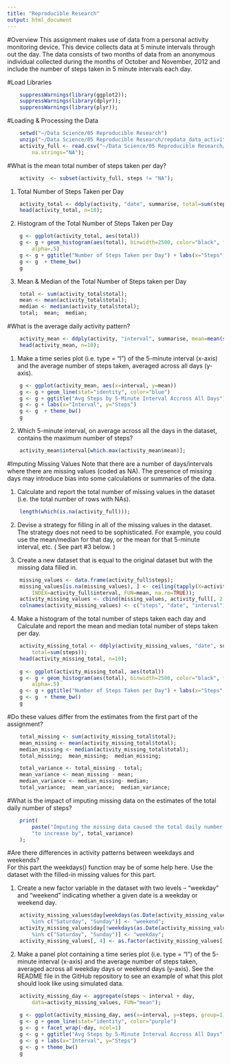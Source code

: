 ```yaml
---
title: "Reproducible Research"
output: html_document
---
```


#Overview
This assignment makes use of data from a personal activity monitoring device.  This device collects data at 5 minute intervals through out the day. The data consists of two months of data from an anonymous individual collected during the months of October and November, 2012 and include the number of steps taken in 5 minute intervals each day.


#Load Libraries
```r
    suppressWarnings(library(ggplot2));
    suppressWarnings(library(dplyr)); 
    suppressWarnings(library(plyr));
```


#Loading & Processing the Data
```r
    setwd("~/Data Science/05 Reproducible Research")
    unzip("~/Data Science/05 Reproducible Research/repdata_data_activity.zip");
    activity_full <- read.csv("~/Data Science/05 Reproducible Research/activity.csv",
        na.strings="NA");
```


#What is the mean total number of steps taken per day?
```r
    activity  <- subset(activity_full, steps != "NA");
```

1. Total Number of Steps Taken per Day
```r
    activity_total <- ddply(activity, "date", summarise, total=sum(steps));
    head(activity_total, n=10);
```

2. Histogram of the Total Number of Steps Taken per Day
```r
    g <- ggplot(activity_total, aes(total))
    g <- g + geom_histogram(aes(total), binwidth=2500, color="black", fill="green", 
        alpha=.5)
    g <- g + ggtitle("Number of Steps Taken per Day") + labs(x="Steps", y="Frequency")
    g <- g  + theme_bw()
    g
```

3. Mean & Median of the Total Number of Steps taken per Day
```r
    total <- sum(activity_total$total);
    mean <- mean(activity_total$total);
    median <- median(activity_total$total);
    total;  mean;  median;
```


#What is the average daily activity pattern?
```r
    activity_mean <- ddply(activity, "interval", summarise, mean=mean(steps));
    head(activity_mean, n=10);
```

1. Make a time series plot (i.e. type = "l") of the 5-minute interval (x-axis) and the average number of steps taken, averaged across all days (y-axis).
```r
    g <- ggplot(activity_mean, aes(x=interval, y=mean))
    g <- g + geom_line(stat="identity", color="blue")
    g <- g + ggtitle("Avg Steps by 5-Minute Interval Accross All Days") 
    g <- g + labs(x="Interval", y="Steps")
    g <- g  + theme_bw()
    g
```

2. Which 5-minute interval, on average across all the days in the dataset, contains the maximum number of steps?
```r
    activity_mean$interval[which.max(activity_mean$mean)];
```    

#Imputing Missing Values
Note that there are a number of days/intervals where there are missing values (coded as NA).  The presence of missing days may introduce bias into some calculations or summaries of the data.

1. Calculate and report the total number of missing values in the dataset (i.e. the total number of rows with NAs).
```r
    length(which(is.na(activity_full)));
```

2. Devise a strategy for filling in all of the missing values in the dataset. The strategy does not need to be sophisticated. For example, you could use the mean/median for that day, or the mean for that 5-minute interval, etc.  ( See part #3 below. )
    
3. Create a new dataset that is equal to the original dataset but with the missing data filled in.
```r
    missing_values <- data.frame(activity_full$steps);
    missing_values[is.na(missing_values), ] <- ceiling(tapply(X=activity_full$steps, 
        INDEX=activity_full$interval, FUN=mean, na.rm=TRUE));
    activity_missing_values <- cbind(missing_values, activity_full[, 2:3]);
    colnames(activity_missing_values) <- c("steps", "date", "interval");
```

4. Make a histogram of the total number of steps taken each day and Calculate and report the mean and median total number of steps taken per day.  
```r
    activity_missing_total <- ddply(activity_missing_values, "date", summarise, 
        total=sum(steps));
    head(activity_missing_total, n=10);
    
    g <- ggplot(activity_missing_total, aes(total))
    g <- g + geom_histogram(aes(total), binwidth=2500, color="black", fill="blue", 
        alpha=.5)
    g <- g + ggtitle("Number of Steps Taken per Day") + labs(x="Steps", y="Frequency")
    g <- g  + theme_bw()
    g
```

#Do these values differ from the estimates from the first part of the assignment? 
```r
    total_missing <- sum(activity_missing_total$total);
    mean_missing <- mean(activity_missing_total$total);
    median_missing <- median(activity_missing_total$total);
    total_missing;  mean_missing;  median_missing;

    total_variance <- total_missing - total;
    mean_variance <- mean_missing - mean;
    median_variance <- median_missing- median;
    total_variance;  mean_variance;  median_variance;
```    


#What is the impact of imputing missing data on the estimates of the total daily number of steps?
```r
    print(
        paste("Imputing the missing data caused the total daily number of steps", 
        "to increase by", total_variance)
    );
```


#Are there differences in activity patterns between weekdays and weekends?  
For this part the weekdays() function may be of some help here. Use the dataset with the filled-in missing values for this part.

1. Create a new factor variable in the dataset with two levels – “weekday” and “weekend” indicating whether a given date is a weekday or weekend day.
```r
    activity_missing_values$day[weekdays(as.Date(activity_missing_values$date)) 
        %in% c("Saturday", "Sunday")] <- "weekend";
    activity_missing_values$day[!weekdays(as.Date(activity_missing_values$date)) 
        %in% c("Saturday", "Sunday")] <- "weekday";
    activity_missing_values[, 4] <- as.factor(activity_missing_values[, 4]);
```

2. Make a panel plot containing a time series plot (i.e. type = "l") of the 5-minute interval (x-axis) and the average number of steps taken, averaged across all weekday days or weekend days (y-axis). See the README file in the GitHub repository to see an example of what this plot should look like using simulated data.
```r
    activity_missing_day <- aggregate(steps ~ interval + day, 
        data=activity_missing_values, FUN="mean");
    
    g <- ggplot(activity_missing_day, aes(x=interval, y=steps, group=1))
    g <- g + geom_line(stat="identity", color="purple")
    g <- g + facet_wrap(~day, ncol=1)
    g <- g + ggtitle("Avg Steps by 5-Minute Interval Accross All Days") 
    g <- g + labs(x="Interval", y="Steps")
    g <- g + theme_bw()
    g
```

